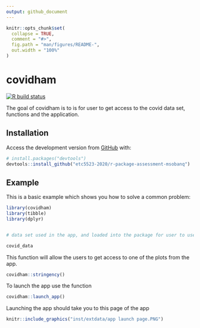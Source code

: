 ```yaml
---
output: github_document
---
```


<!-- README.md is generated from README.Rmd. Please edit that file -->

```r
knitr::opts_chunk$set(
  collapse = TRUE,
  comment = "#>",
  fig.path = "man/figures/README-",
  out.width = "100%"
)
```

# covidham

<!-- badges: start -->
[![R build status](https://github.com/etc5523-2020/r-package-assessment-msobanq/workflows/R-CMD-check/badge.svg)](https://github.com/etc5523-2020/r-package-assessment-msobanq/actions)
<!-- badges: end -->

The goal of covidham is to is for user to get access to the covid data set, functions and the application.

## Installation

<!-- You can install the released version of covidham from [CRAN](https://CRAN.R-project.org) with: -->

<!-- ``` r -->
<!-- install.packages("covidham") -->
<!-- ``` -->
Access the development version from [GitHub](https://github.com/etc5523-2020/r-package-assessment-msobanq) with:

``` r
# install.packages("devtools")
devtools::install_github("etc5523-2020/r-package-assessment-msobanq")
```
## Example

This is a basic example which shows you how to solve a common problem:

```r
library(covidham)
library(tibble)
library(dplyr)


# data set used in the app, and loaded into the package for user to use

covid_data 
```

This function will allow the users to get access to one of the plots from the app.

```r
covidham::stringency()
```

To launch the app use the function 

```r
covidham::launch_app()
```

Launching the app should take you to this page of the app

```r
knitr::include_graphics("inst/extdata/app launch page.PNG")
```


